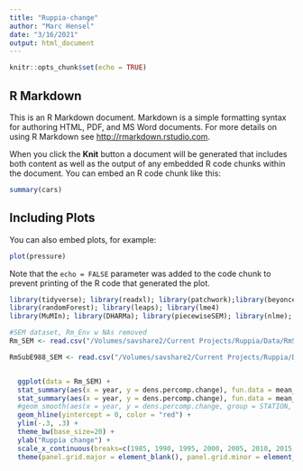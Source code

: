```yaml
---
title: "Ruppia-change"
author: "Marc Hensel"
date: "3/16/2021"
output: html_document
---
```


```r
knitr::opts_chunk$set(echo = TRUE)
```

## R Markdown

This is an R Markdown document. Markdown is a simple formatting syntax for authoring HTML, PDF, and MS Word documents. For more details on using R Markdown see <http://rmarkdown.rstudio.com>.

When you click the **Knit** button a document will be generated that includes both content as well as the output of any embedded R code chunks within the document. You can embed an R code chunk like this:

```r
summary(cars)
```

## Including Plots

You can also embed plots, for example:

```r
plot(pressure)
```

Note that the `echo = FALSE` parameter was added to the code chunk to prevent printing of the R code that generated the plot.
```r
library(tidyverse); library(readxl); library(patchwork);library(beyonce)
library(randomForest); library(leaps); library(lme4)
library(MuMIn); library(DHARMa); library(piecewiseSEM); library(nlme); library(semPlot)
```

```r


#SEM dataset, Rm_Env w NAs removed 
Rm_SEM <- read.csv("/Volumes/savshare2/Current Projects/Ruppia/Data/RmSEM datasets/Rm_SEM.csv")

RmSubE988_SEM <- read.csv("/Volumes/savshare2/Current Projects/Ruppia/Data/RmSEM datasets/RmSubE988_SEM.csv")



```


```r
  ggplot(data = Rm_SEM) + 
  stat_summary(aes(x = year, y = dens.percomp.change), fun.data = mean_cl_normal, geom = "pointrange", fun.args = list(mult = 1), size = .9, color = "black") +
  stat_summary(aes(x = year, y = dens.percomp.change), fun.data = mean_se, geom = "line", fun.args = list(mult = 1), size = 1.5, color = "black") +
  #geom_smooth(aes(x = year, y = dens.percomp.change, group = STATION, color = STATION), method = "lm", alpha = 0.5, size = .5) +
  geom_hline(yintercept = 0, color = "red") +
  ylim(-.3, .3) +
  theme_bw(base_size=20) + 
  ylab("Ruppia change") + 
  scale_x_continuous(breaks=c(1985, 1990, 1995, 2000, 2005, 2010, 2015, 2020)) +
  theme(panel.grid.major = element_blank(), panel.grid.minor = element_blank(), legend.position = "")
```

